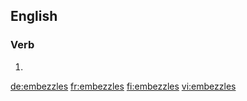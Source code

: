 
==English==

===Verb===
{{head|en|verb form}}

# {{en-third-person singular of|embezzle}}

[[de:embezzles]]
[[fr:embezzles]]
[[fi:embezzles]]
[[vi:embezzles]]